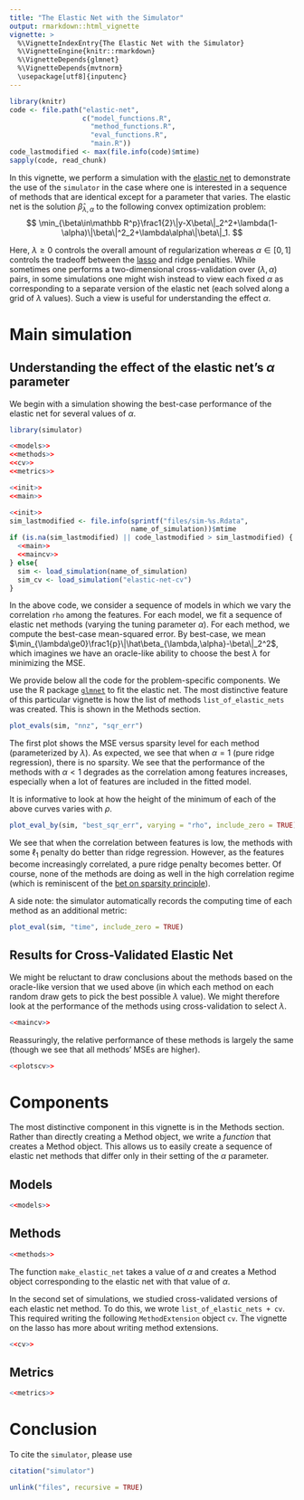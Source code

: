 ```yaml
---
title: "The Elastic Net with the Simulator"
output: rmarkdown::html_vignette
vignette: >
  %\VignetteIndexEntry{The Elastic Net with the Simulator}
  %\VignetteEngine{knitr::rmarkdown}
  %\VignetteDepends{glmnet}
  %\VignetteDepends{mvtnorm}
  \usepackage[utf8]{inputenc}
---
```


```r
library(knitr)
code <- file.path("elastic-net",
                  c("model_functions.R", 
                    "method_functions.R",
                    "eval_functions.R", 
                    "main.R"))
code_lastmodified <- max(file.info(code)$mtime)
sapply(code, read_chunk)
```

In this vignette, we perform a simulation with the [elastic net](https://hastie.su.domains/Papers/B67.2%20(2005)%20301-320%20Zou%20&%20Hastie.pdf) to demonstrate the use of the `simulator` in the case where one is interested in a sequence of methods that are identical except for a parameter that varies.  The elastic net is the solution $\hat\beta_{\lambda,\alpha}$ to the following convex optimization problem:
$$
\min_{\beta\in\mathbb R^p}\frac1{2}\|y-X\beta\|_2^2+\lambda(1-\alpha)\|\beta\|^2_2+\lambda\alpha\|\beta\|_1.
$$

Here, $\lambda\ge0$ controls the overall amount of regularization whereas $\alpha\in[0,1]$ controls the tradeoff between the [lasso](https://rss.onlinelibrary.wiley.com/doi/10.1111/j.2517-6161.1996.tb02080.x) and ridge penalties.  While sometimes one performs a two-dimensional cross-validation over $(\lambda,\alpha)$ pairs, in some simulations one might wish instead to view each fixed $\alpha$ as corresponding to a separate version of the elastic net (each solved along a grid of $\lambda$ values).  Such a view is useful for understanding the effect $\alpha$.

# Main simulation

## Understanding the effect of the elastic net's $\alpha$ parameter

We begin with a simulation showing the best-case performance of the
elastic net for several values of $\alpha$.

```r
library(simulator)
```

```r
<<models>>
<<methods>>
<<cv>>
<<metrics>>
```

```r
<<init>>
<<main>>
```

```r
<<init>>
sim_lastmodified <- file.info(sprintf("files/sim-%s.Rdata",
                              name_of_simulation))$mtime
if (is.na(sim_lastmodified) || code_lastmodified > sim_lastmodified) {
  <<main>>
  <<maincv>>
} else{
  sim <- load_simulation(name_of_simulation)
  sim_cv <- load_simulation("elastic-net-cv")
}
```

In the above code, we consider a sequence of models in which we vary the correlation `rho` among the features.  For each model, we fit a sequence of elastic net methods (varying the tuning parameter $\alpha$).  For each method, we compute the best-case mean-squared error.  By best-case, we mean $\min_{\lambda\ge0}\frac1{p}\|\hat\beta_{\lambda,\alpha}-\beta\|_2^2$, which imagines we have an oracle-like ability to choose the best $\lambda$ for minimizing the MSE.

We provide below all the code for the problem-specific components.  We use the R package [`glmnet`](https://cran.r-project.org/package=glmnet) to fit the elastic net.  The most distinctive feature of this particular vignette is how the list of methods `list_of_elastic_nets` was created.  This is shown in the Methods section.


```r
plot_evals(sim, "nnz", "sqr_err")
```

The first plot shows the MSE versus sparsity level for each method (parameterized by $\lambda$).  As expected, we see that when $\alpha=1$ (pure ridge regression), there is no sparsity.  We see that the performance of the methods with $\alpha<1$ degrades as the correlation among features increases, especially when a lot of features are included in the fitted model.

It is informative to look at how the height of the minimum of each of the above curves varies with $\rho$.

```r
plot_eval_by(sim, "best_sqr_err", varying = "rho", include_zero = TRUE)
```

We see that when the correlation between features is low, the methods with some $\ell_1$ penalty do better than ridge regression.  However, as the features become increasingly correlated, a pure ridge penalty becomes better.  Of course, none of the methods are doing as well in the high correlation regime (which is reminiscent of the [bet on sparsity principle](lasso.pdf)).

A side note: the simulator automatically records the computing time of each method as an additional metric:

```r
plot_eval(sim, "time", include_zero = TRUE)
```

## Results for Cross-Validated Elastic Net

We might be reluctant to draw conclusions about the methods based on the oracle-like version that we used above (in which each method on each random draw gets to pick the best possible $\lambda$ value).  We might therefore look at the performance of the methods using cross-validation to select $\lambda$.

```r
<<maincv>>
```

Reassuringly, the relative performance of these methods is largely the same (though we see that all methods' MSEs are higher).

```r
<<plotscv>>
```

# Components

The most distinctive component in this vignette is in the Methods section. Rather than directly creating a Method object, we write a *function* that creates a Method object.  This allows us to easily create a sequence of elastic net methods that differ only in their setting of the $\alpha$ parameter.

## Models

```r
<<models>>
```

## Methods

```r
<<methods>>
```

The function `make_elastic_net` takes a value of $\alpha$ and creates a Method object corresponding to the elastic net with that value of $\alpha$.

In the second set of simulations, we studied cross-validated versions of each elastic net method.  To do this, we wrote `list_of_elastic_nets + cv`.  This required writing the following `MethodExtension` object `cv`.  The vignette on the lasso has more about writing method extensions.

```r
<<cv>>
```


## Metrics

```r
<<metrics>>
```


# Conclusion

To cite the `simulator`, please use

```r
citation("simulator")
```

```r
unlink("files", recursive = TRUE)
```
